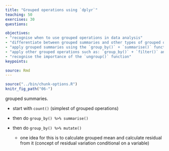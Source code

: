 ```yaml
---
title: "Grouped operations using `dplyr`"
teaching: 50
exercises: 30
questions:

objectives: 
- "recognise when to use grouped operations in data analysis"
- "differentiate between grouped summaries and other types of grouped operations"
- "apply grouped summaries using the `group_by()` + `summarise()` functions"
- "apply other grouped operations such as: `group_by()` + `filter()` and `group_by()` + `mutate()`"
- "recognise the importance of the `ungroup()` function"
keypoints:

source: Rmd
---
```


```r
source("../bin/chunk-options.R")
knitr_fig_path("06-")
```

grouped summaries.

- start with `count()` (simplest of grouped operations)

- then do `group_by() %>% summarise()`

- then do `group_by() %>% mutate()`
  - one idea for this is to calculate grouped mean and calculate residual from it (concept of residual variation conditional on a variable)

